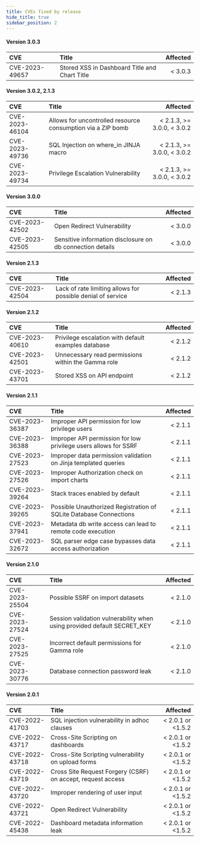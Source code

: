 ```yaml
---
title: CVEs fixed by release
hide_title: true
sidebar_position: 2
---
```


#### Version 3.0.3

| CVE            | Title                                         | Affected |
| :------------- | :-------------------------------------------- | -------: |
| CVE-2023-49657 | Stored XSS in Dashboard Title and Chart Title |  < 3.0.3 |

#### Version 3.0.2, 2.1.3

| CVE            | Title                                                       |                   Affected |
| :------------- | :---------------------------------------------------------- | -------------------------: |
| CVE-2023-46104 | Allows for uncontrolled resource consumption via a ZIP bomb | < 2.1.3, >= 3.0.0, < 3.0.2 |
| CVE-2023-49736 | SQL Injection on where_in JINJA macro                       | < 2.1.3, >= 3.0.0, < 3.0.2 |
| CVE-2023-49734 | Privilege Escalation Vulnerability                          | < 2.1.3, >= 3.0.0, < 3.0.2 |

#### Version 3.0.0

| CVE            | Title                                                     | Affected |
| :------------- | :-------------------------------------------------------- | -------: |
| CVE-2023-42502 | Open Redirect Vulnerability                               |  < 3.0.0 |
| CVE-2023-42505 | Sensitive information disclosure on db connection details |  < 3.0.0 |

#### Version 2.1.3

| CVE            | Title                                                       | Affected |
| :------------- | :---------------------------------------------------------- | -------: |
| CVE-2023-42504 | Lack of rate limiting allows for possible denial of service |  < 2.1.3 |

#### Version 2.1.2

| CVE            | Title                                               | Affected |
| :------------- | :-------------------------------------------------- | -------: |
| CVE-2023-40610 | Privilege escalation with default examples database |  < 2.1.2 |
| CVE-2023-42501 | Unnecessary read permissions within the Gamma role  |  < 2.1.2 |
| CVE-2023-43701 | Stored XSS on API endpoint                          |  < 2.1.2 |

#### Version 2.1.1

| CVE            | Title                                                             | Affected |
| :------------- | :---------------------------------------------------------------- | -------: |
| CVE-2023-36387 | Improper API permission for low privilege users                   |  < 2.1.1 |
| CVE-2023-36388 | Improper API permission for low privilege users allows for SSRF   |  < 2.1.1 |
| CVE-2023-27523 | Improper data permission validation on Jinja templated queries    |  < 2.1.1 |
| CVE-2023-27526 | Improper Authorization check on import charts                     |  < 2.1.1 |
| CVE-2023-39264 | Stack traces enabled by default                                   |  < 2.1.1 |
| CVE-2023-39265 | Possible Unauthorized Registration of SQLite Database Connections |  < 2.1.1 |
| CVE-2023-37941 | Metadata db write access can lead to remote code execution        |  < 2.1.1 |
| CVE-2023-32672 | SQL parser edge case bypasses data access authorization           |  < 2.1.1 |

#### Version 2.1.0

| CVE            | Title                                                                   | Affected |
| :------------- | :---------------------------------------------------------------------- | -------: |
| CVE-2023-25504 | Possible SSRF on import datasets                                        |  < 2.1.0 |
| CVE-2023-27524 | Session validation vulnerability when using provided default SECRET_KEY |  < 2.1.0 |
| CVE-2023-27525 | Incorrect default permissions for Gamma role                            |  < 2.1.0 |
| CVE-2023-30776 | Database connection password leak                                       |  < 2.1.0 |

#### Version 2.0.1

| CVE            | Title                                                       |          Affected |
| :------------- | :---------------------------------------------------------- | ----------------: |
| CVE-2022-41703 | SQL injection vulnerability in adhoc clauses                | < 2.0.1 or <1.5.2 |
| CVE-2022-43717 | Cross-Site Scripting on dashboards                          | < 2.0.1 or <1.5.2 |
| CVE-2022-43718 | Cross-Site Scripting vulnerability on upload forms          | < 2.0.1 or <1.5.2 |
| CVE-2022-43719 | Cross Site Request Forgery (CSRF) on accept, request access | < 2.0.1 or <1.5.2 |
| CVE-2022-43720 | Improper rendering of user input                            | < 2.0.1 or <1.5.2 |
| CVE-2022-43721 | Open Redirect Vulnerability                                 | < 2.0.1 or <1.5.2 |
| CVE-2022-45438 | Dashboard metadata information leak                         | < 2.0.1 or <1.5.2 |
